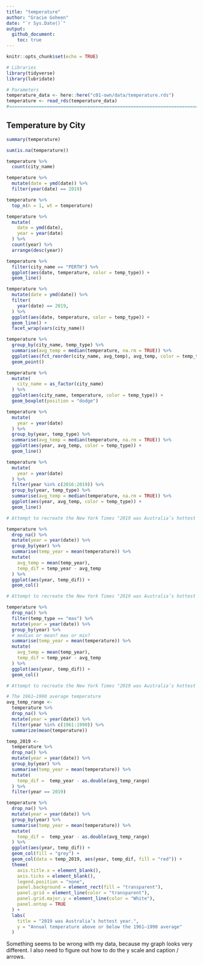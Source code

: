 ```yaml
---
title: "temperature"
author: "Gracie Goheen"
date: "`r Sys.Date()`"
output: 
  github_document:
    toc: true
---
```


```r
knitr::opts_chunk$set(echo = TRUE)
```

```r
# Libraries
library(tidyverse)
library(lubridate)

# Parameters
temperature_data <- here::here("c01-own/data/temperature.rds")
temperature <- read_rds(temperature_data)
#===============================================================================

```

## Temperature by City 

```r
summary(temperature)
```

```r
sum(is.na(temperature))
```

```r
temperature %>% 
  count(city_name)
```

```r
temperature %>% 
  mutate(date = ymd(date)) %>% 
  filter(year(date) == 2019)
```

```r
temperature %>% 
  top_n(n = 1, wt = temperature)
```

```r
temperature %>% 
  mutate(
    date = ymd(date),
    year = year(date)
  ) %>% 
  count(year) %>% 
  arrange(desc(year))
```


```r
temperature %>% 
  filter(city_name == "PERTH") %>% 
  ggplot(aes(date, temperature, color = temp_type)) +
  geom_line()
```

```r
temperature %>% 
  mutate(date = ymd(date)) %>% 
  filter(
    year(date) == 2019, 
  ) %>% 
  ggplot(aes(date, temperature, color = temp_type)) +
  geom_line() +
  facet_wrap(vars(city_name))

```


```r
temperature %>% 
  group_by(city_name, temp_type) %>% 
  summarise(avg_temp = median(temperature, na.rm = TRUE)) %>% 
  ggplot(aes(fct_reorder(city_name, avg_temp), avg_temp, color = temp_type)) +
  geom_point()
```

```r
temperature %>% 
  mutate(
    city_name = as_factor(city_name)
  ) %>% 
  ggplot(aes(city_name, temperature, color = temp_type)) +
  geom_boxplot(position = "dodge")
```


```r
temperature %>% 
  mutate(
    year = year(date)
  ) %>% 
  group_by(year, temp_type) %>% 
  summarise(avg_temp = median(temperature, na.rm = TRUE)) %>%
  ggplot(aes(year, avg_temp, color = temp_type)) +
  geom_line()
```

```r
temperature %>% 
  mutate(
    year = year(date)
  ) %>% 
  filter(year %in% c(2016:2019)) %>% 
  group_by(year, temp_type) %>% 
  summarise(avg_temp = median(temperature, na.rm = TRUE)) %>%
  ggplot(aes(year, avg_temp, color = temp_type)) +
  geom_line()
```


```r
# Attempt to recreate the New York Times "2019 was Australia’s hottest year" graph.

temperature %>% 
  drop_na() %>% 
  mutate(year = year(date)) %>% 
  group_by(year) %>% 
  summarise(temp_year = mean(temperature)) %>% 
  mutate(
    avg_temp = mean(temp_year),
    temp_dif = temp_year - avg_temp
  ) %>% 
  ggplot(aes(year, temp_dif)) +
  geom_col()
```

```r
# Attempt to recreate the New York Times "2019 was Australia’s hottest year" graph.

temperature %>% 
  drop_na() %>% 
  filter(temp_type == "max") %>%
  mutate(year = year(date)) %>% 
  group_by(year) %>% 
  # median or mean? max or min?
  summarise(temp_year = mean(temperature)) %>% 
  mutate(
    avg_temp = mean(temp_year),
    temp_dif = temp_year - avg_temp
  ) %>% 
  ggplot(aes(year, temp_dif)) +
  geom_col()
```

```r
# Attempt to recreate the New York Times "2019 was Australia’s hottest year" graph.

# The 1961–1990 average temperature
avg_temp_range <- 
  temperature %>% 
  drop_na() %>% 
  mutate(year = year(date)) %>% 
  filter(year %in% c(1961:1990)) %>% 
  summarize(mean(temperature))

temp_2019 <-
  temperature %>% 
  drop_na() %>% 
  mutate(year = year(date)) %>% 
  group_by(year) %>% 
  summarise(temp_year = mean(temperature)) %>% 
  mutate(
    temp_dif =  temp_year - as.double(avg_temp_range)
  ) %>% 
  filter(year == 2019)

temperature %>% 
  drop_na() %>% 
  mutate(year = year(date)) %>% 
  group_by(year) %>% 
  summarise(temp_year = mean(temperature)) %>% 
  mutate(
    temp_dif =  temp_year - as.double(avg_temp_range)
  ) %>% 
  ggplot(aes(year, temp_dif)) +
  geom_col(fill = "grey") +
  geom_col(data = temp_2019, aes(year, temp_dif, fill = "red")) +
  theme(
    axis.title.x = element_blank(),
    axis.ticks = element_blank(),
    legend.position = "none",
    panel.background = element_rect(fill = "transparent"),
    panel.grid = element_line(color = "transparent"),
    panel.grid.major.y = element_line(color = "White"),
    panel.ontop = TRUE
  ) +
  labs(
    title = "2019 was Australia’s hottest year.",
    y = "Annual temperature above or below the 1961–1990 average"
  )
```


Something seems to be wrong with my data, because my graph looks very different. I also need to figure out how to do the y scale and caption / arrows. 
